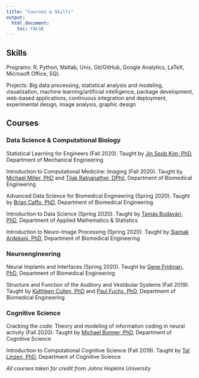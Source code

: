 ```yaml
---
title: "Courses & Skills"
output: 
  html_document:
    toc: FALSE
---
```


## **Skills**

Programs: R, Python, Matlab, Unix, Git/GitHub, Google Analytics, LaTeX, Microsoft Office, SQL

Projects: Big data processing, statistical analysis and modeling, visualization, machine learning/artificial intelligence, package development, web-based applications, continuous integration and deployment, experimental design, image analysis, graphic design

## **Courses**

### Data Science & Computational Biology

Statistical Learning for Engineers (Fall 2020). Taught by [Jin Seob Kim, PhD](https://engineering.jhu.edu/faculty/jin-seob-kim/), Department of Mechanical Engineering

Introduction to Computational Medicine: Imaging (Fall 2020). Taught by [Michael Miller, PhD](https://www.bme.jhu.edu/people/faculty/michael-i-miller/) and [Tilak Ratnanather, DPhil](https://www.bme.jhu.edu/people/faculty/tilak-ratnanather/), Department of Biomedical Engineering

Advanced Data Science for Biomedical Engineering (Spring 2020). Taught by [Brian Caffo, PhD](https://www.jhsph.edu/faculty/directory/profile/1010/brian-s-caffo), Department of Biomedical Engineering

Introduction to Data Science (Spring 2020). Taught by [Tamás Budavári, PhD](https://engineering.jhu.edu/ams/faculty/tamas-budavari/), Department of Applied Mathematics & Statistics

Introduction to Neuro-Image Processing (Spring 2020). Taught by [Siamak Ardekani, PhD](https://www.bme.jhu.edu/people/faculty/siamak-ardekani/), Department of Biomedical Engineering

### Neuroengineering

Neural Implants and Interfaces (Spring 2020). Taught by [Gene Fridman, PhD](https://www.hopkinsmedicine.org/profiles/details/gene-fridman), Department of Biomedical Engineering

Structure and Function of the Auditory and Vestibular Systems (Fall 2019). Taught by [Kathleen Cullen, PhD](https://www.bme.jhu.edu/people/faculty/kathleen-cullen/) and [Paul Fuchs, PhD](https://www.hopkinsmedicine.org/profiles/details/paul-fuchs), Department of Biomedical Engineering

### Cognitive Science

Cracking the code: Theory and modeling of information coding in neural activity (Fall 2020). Taught by [Michael Bonner, PhD](https://cogsci.jhu.edu/directory/michael-bonner/), Department of Cognitive Science

Introduction to Computational Cognitive Science (Fall 2019). Taught by [Tal Linzen, PhD](https://cogsci.jhu.edu/directory/tal-linzen/), Department of Cognitive Science


*All courses taken for credit from Johns Hopkins University*
